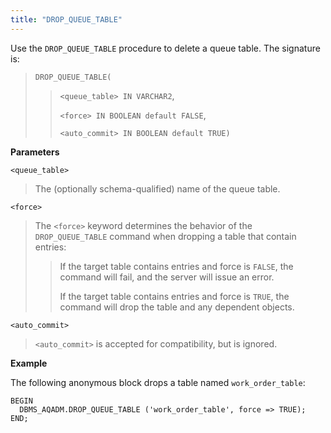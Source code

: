 ```yaml
---
title: "DROP_QUEUE_TABLE"
---
```


Use the `DROP_QUEUE_TABLE` procedure to delete a queue table. The signature is:

> `DROP_QUEUE_TABLE(`
>
> > `<queue_table> IN VARCHAR2`,
> >
> > `<force> IN BOOLEAN default FALSE`,
> >
> > `<auto_commit> IN BOOLEAN default TRUE)`

**Parameters**

`<queue_table>`

> The (optionally schema-qualified) name of the queue table.

`<force>`

> The `<force>` keyword determines the behavior of the `DROP_QUEUE_TABLE` command when dropping a table that contain entries:
>
> > If the target table contains entries and force is `FALSE`, the command will fail, and the server will issue an error.
> >
> > If the target table contains entries and force is `TRUE`, the command will drop the table and any dependent objects.

`<auto_commit>`

> `<auto_commit>` is accepted for compatibility, but is ignored.

**Example**

The following anonymous block drops a table named `work_order_table`:

```text
BEGIN
  DBMS_AQADM.DROP_QUEUE_TABLE ('work_order_table', force => TRUE);
END;
```
